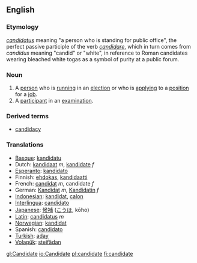 ==English==

===Etymology===
{{L.}} ''[[candidatus]]'' meaning "a person who is standing for public office", the perfect passive participle of the verb ''[[candidare]]'', which in turn comes from ''candidus'' meaning "candid" or "white", in reference to Roman candidates wearing bleached white togas as a symbol of purity at a public forum.

===Noun===
{{en-noun-reg}}

# A [[person]] who is [[run]]ning in an [[election]] or who is [[apply]]ing to a [[position]] for a [[job]].
# A [[participant]] in an [[examination]]. 

===Derived terms===
*[[candidacy]]

===Translations===
*[[Basque]]: [[kandidatu]]
*Dutch: [[kandidaat]] ''m'', [[kandidate]] ''f''
*[[Esperanto]]: [[kandidato]]
*Finnish: [[ehdokas]], [[kandidaatti]]
*French: [[candidat]] ''m'', candidate ''f''
*German: [[Kandidat]] ''m'', [[Kandidatin]] ''f''
*[[Indonesian]]: [[kandidat]], [[calon]]
*[[Interlingua]]: [[candidato]]
*[[Japanese]]: [[候補]] ([[こうほ]], kōho)
*[[Latin]]: [[candidatus]] ''m''
*[[Norwegian]]: [[kandidat]]
*Spanish: [[candidato]]
*[[Turkish]]: [[aday]]
*[[Volapük]]: [[steifädan]]

[[gl:Candidate]]
[[io:Candidate]]
[[pl:candidate]]
[[fi:candidate]]